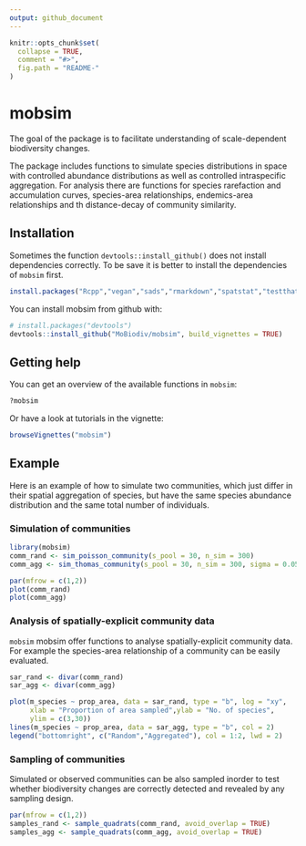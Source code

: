 ```yaml
---
output: github_document
---
```


<!-- README.md is generated from README.Rmd. Please edit that file -->

```r
knitr::opts_chunk$set(
  collapse = TRUE,
  comment = "#>",
  fig.path = "README-"
)
```

# mobsim

The goal of the package is to facilitate understanding of scale-dependent biodiversity changes.

The package includes functions to simulate species distributions in space with controlled abundance distributions as well as controlled intraspecific aggregation. For analysis there are functions for species rarefaction and accumulation curves, species-area relationships,  endemics-area relationships and th distance-decay of community similarity.

## Installation

Sometimes the function `devtools::install_github()` does not install dependencies correctly. To be save it is better to install the dependencies of `mobsim` first.

```r
install.packages("Rcpp","vegan","sads","rmarkdown","spatstat","testthat","knitr")
```


You can install mobsim from github with:

```r
# install.packages("devtools")
devtools::install_github("MoBiodiv/mobsim", build_vignettes = TRUE)
```

## Getting help

You can get an overview of the available functions in `mobsim`:

```r
?mobsim
```

Or have a look at tutorials in the vignette:

```r
browseVignettes("mobsim")
```


## Example

Here is an example of how to simulate two communities, which just differ in their
spatial aggregation of species, but have the same species abundance distribution
and the same total number of individuals.

### Simulation of communities

```r
library(mobsim)
comm_rand <- sim_poisson_community(s_pool = 30, n_sim = 300)
comm_agg <- sim_thomas_community(s_pool = 30, n_sim = 300, sigma = 0.05, mother_points = 1)
```
```r
par(mfrow = c(1,2))
plot(comm_rand)
plot(comm_agg)
```

### Analysis of spatially-explicit community data

`mobsim` mobsim offer functions to analyse spatially-explicit community data.
For example the species-area relationship of a community can be easily evaluated.

```r
sar_rand <- divar(comm_rand)
sar_agg <- divar(comm_agg)
```

```r
plot(m_species ~ prop_area, data = sar_rand, type = "b", log = "xy",
     xlab = "Proportion of area sampled",ylab = "No. of species",
     ylim = c(3,30))
lines(m_species ~ prop_area, data = sar_agg, type = "b", col = 2)
legend("bottomright", c("Random","Aggregated"), col = 1:2, lwd = 2)
```

### Sampling of communities

Simulated or observed communities can be also sampled inorder to test whether
biodiversity changes are correctly detected and revealed by any sampling
design.

```r
par(mfrow = c(1,2))
samples_rand <- sample_quadrats(comm_rand, avoid_overlap = TRUE)
samples_agg <- sample_quadrats(comm_agg, avoid_overlap = TRUE)
```




